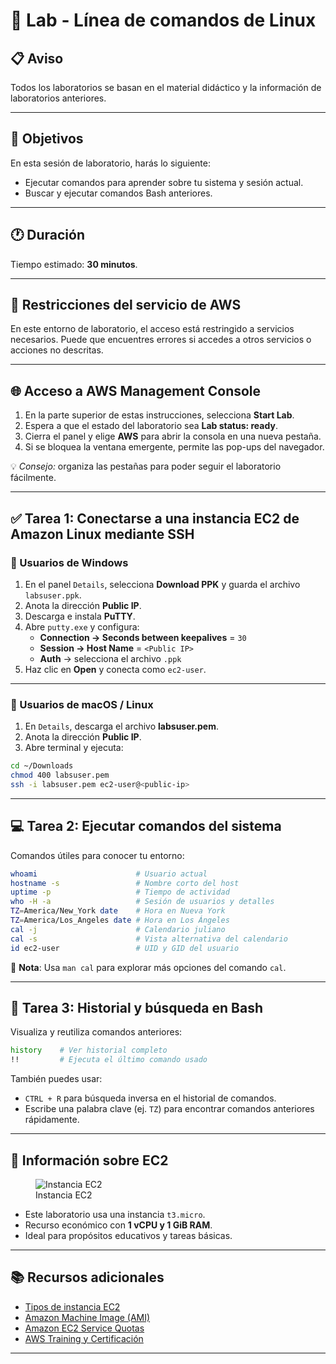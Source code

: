 # 🧪 Lab - Línea de comandos de Linux

## 📋 Aviso

Todos los laboratorios se basan en el material didáctico y la información de laboratorios anteriores.

---

## 🎯 Objetivos

En esta sesión de laboratorio, harás lo siguiente:

- Ejecutar comandos para aprender sobre tu sistema y sesión actual.
- Buscar y ejecutar comandos Bash anteriores.

---

## 🕐 Duración

Tiempo estimado: **30 minutos**.

---

## 🚫 Restricciones del servicio de AWS

En este entorno de laboratorio, el acceso está restringido a servicios necesarios. Puede que encuentres errores si accedes a otros servicios o acciones no descritas.

---

## 🌐 Acceso a AWS Management Console

1. En la parte superior de estas instrucciones, selecciona **Start Lab**.
2. Espera a que el estado del laboratorio sea **Lab status: ready**.
3. Cierra el panel y elige **AWS** para abrir la consola en una nueva pestaña.
4. Si se bloquea la ventana emergente, permite las pop-ups del navegador.

💡 *Consejo:* organiza las pestañas para poder seguir el laboratorio fácilmente.

---

## ✅ Tarea 1: Conectarse a una instancia EC2 de Amazon Linux mediante SSH

### 🔹 Usuarios de **Windows**

1. En el panel `Details`, selecciona **Download PPK** y guarda el archivo `labsuser.ppk`.
2. Anota la dirección **Public IP**.
3. Descarga e instala **PuTTY**.
4. Abre `putty.exe` y configura:
   - **Connection → Seconds between keepalives** = `30`
   - **Session → Host Name** = `<Public IP>`
   - **Auth** → selecciona el archivo `.ppk`
5. Haz clic en **Open** y conecta como `ec2-user`.

---

### 🔸 Usuarios de **macOS / Linux**

1. En `Details`, descarga el archivo **labsuser.pem**.
2. Anota la dirección **Public IP**.
3. Abre terminal y ejecuta:

```bash
cd ~/Downloads
chmod 400 labsuser.pem
ssh -i labsuser.pem ec2-user@<public-ip>
```

---

## 💻 Tarea 2: Ejecutar comandos del sistema

Comandos útiles para conocer tu entorno:

```bash
whoami                      # Usuario actual
hostname -s                 # Nombre corto del host
uptime -p                   # Tiempo de actividad
who -H -a                   # Sesión de usuarios y detalles
TZ=America/New_York date    # Hora en Nueva York
TZ=America/Los_Angeles date # Hora en Los Ángeles
cal -j                      # Calendario juliano
cal -s                      # Vista alternativa del calendario
id ec2-user                 # UID y GID del usuario
```

📌 **Nota**: Usa `man cal` para explorar más opciones del comando `cal`.

---

## 🔁 Tarea 3: Historial y búsqueda en Bash

Visualiza y reutiliza comandos anteriores:

```bash
history    # Ver historial completo
!!         # Ejecuta el último comando usado
```

También puedes usar:

- `CTRL + R` para búsqueda inversa en el historial de comandos.
- Escribe una palabra clave (ej. `TZ`) para encontrar comandos anteriores rápidamente.

---

## 📌 Información sobre EC2

![Instancia EC2](img/instancia-ec2.png)

- Este laboratorio usa una instancia `t3.micro`.
- Recurso económico con **1 vCPU y 1 GiB RAM**.
- Ideal para propósitos educativos y tareas básicas.

---

## 📚 Recursos adicionales

- [Tipos de instancia EC2](https://docs.aws.amazon.com/es_es/AWSEC2/latest/UserGuide/instance-types.html)
- [Amazon Machine Image (AMI)](https://docs.aws.amazon.com/es_es/AWSEC2/latest/UserGuide/AMIs.html)
- [Amazon EC2 Service Quotas](https://docs.aws.amazon.com/es_es/AWSEC2/latest/UserGuide/ec2-resource-limits.html)
- [AWS Training y Certificación](https://aws.amazon.com/training/)

---

